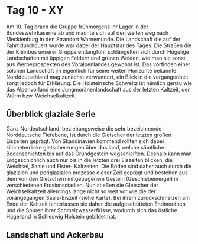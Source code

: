 # Tag 10 - XY

Am 10. Tag brach die Gruppe frühmorgens ihr Lager in der Bundeswehrkaserne ab und machte sich auf den weiten weg nach Mecklenburg in den Strandort Warnemünde. Die Landschaft die auf der Fahrt durchquert wurde war dabei der Hauptstar des Tages.
Die Straßen die der Kleinbus unserer Gruppe entlangfuhr schlängelten sich durch Hügelige Landschaften mit üppigen Feldern und grünen Weiden, wie man sie sonst aus Werbeprospekten des Voralpenlandes gewohnt ist. Das vorfinden einer solchen Landschaft im eigentlich für seine weiten Horizonte bekannte Norddeutschland mag zunächst verwundert, ein Blick in die vergangenheit sorgt jedoch für Erklärung. Die Holsteinsche Schweitz ist nämlich genau wie das Alpenvorland eine Jungmoränenlandschaft aus der letzten Kaltzeit, der Würm bzw. Weichselkaltzeit. 

## Überblick glaziale Serie

Ganz Nordeutschland, beziehungsweise die sehr bezeichnende Norddeutsche Tiefebene, ist durch die Gletscher der letzten großen Eiszeiten geprägt. Von Skandinavien kommend rollten sich dabei kilometerdicke gletscherzungen über das land, welche sämtliche Bodenschichten bis auf das Grundgestein wegschleiften. Deshalb kann man Erdgeschichlich auch nur bis in die letzten drei Eiszeiten blicken, die Weichsel, Saale und Elster- Kaltzeiten. Die Böden sind  daher auch durch die glazialen und periglazialen prozesse dieser Zeit geprägt und bestehen aus dem von den Gletschern mitgetragenem Gestein (Geschiebemergel) in verschiedenen Erosionsstadien. Nun stießen die Gletscher der Weichselkaltzeit allerdings lange nicht so weit vor wie die der vorangegangen Saale-Eiszeit (siehe Karte). Bei ihrem zurückschmelzen am Ende der Kaltzeit hinterlassen sie daher die aufgeschütteten Endmoränen und die Spuren ihrer Schmelzwasserflüsse, wodurch sich das östliche Hügelland in Schleswig Holstein gebildet hat.

## Landschaft und Ackerbau


